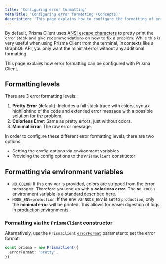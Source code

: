 ```yaml
---
title: 'Configuring error formatting'
metaTitle: 'Configuring error formatting (Concepts)'
description: 'This page explains how to configure the formatting of errors when using Prisma Client.'
---
```


<TopBlock>

By default, Prisma Client uses [ANSI escape characters](https://en.wikipedia.org/wiki/ANSI_escape_code) to pretty print the error stack and give recommendations on how to fix a problem. While this is very useful when using Prisma Client from the terminal, in contexts like a GraphQL API, you only want the minimal error without any additional formatting.

This page explains how error formatting can be configured with Prisma Client.

</TopBlock>

## Formatting levels

There are 3 error formatting levels:

1. **Pretty Error** (default): Includes a full stack trace with colors, syntax highlighting of the code and extended error message with a possible solution for the problem.
2. **Colorless Error**: Same as pretty errors, just without colors.
3. **Minimal Error**: The raw error message.

In order to configure these different error formatting levels, there are two options:

- Setting the config options via environment variables
- Providing the config options to the `PrismaClient` constructor

## Formatting via environment variables

- [`NO_COLOR`](/orm/reference/environment-variables-reference#no_color): If this env var is provided, colors are stripped from the error messages. Therefore you end up with a **colorless error**. The `NO_COLOR` environment variable is a standard described [here](https://no-color.org/).
- `NODE_ENV=production`: If the env var `NODE_ENV` is set to `production`, only the **minimal error** will be printed. This allows for easier digestion of logs in production environments.

### Formatting via the `PrismaClient` constructor

Alternatively, use the `PrismaClient` [`errorFormat`](/orm/reference/prisma-client-reference#errorformat) parameter to set the error format:

```ts
const prisma = new PrismaClient({
  errorFormat: 'pretty',
})
```

